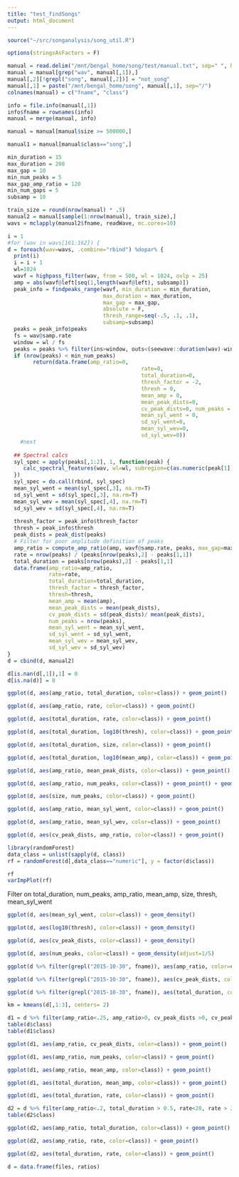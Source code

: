 ```yaml
---
title: "test_findSongs"
output: html_document
---
```


```r
source("~/src/songanalysis/song_util.R")
```

```r
options(stringsAsFactors = F)
```

```r
manual = read.delim("/mnt/bengal_home/song/test/manual.txt", sep=" ", header=F)
manual = manual[grep("wav", manual[,1]),]
manual[,2][!grepl("song", manual[,2])] = "not_song"
manual[,1] = paste("/mnt/bengal_home/song", manual[,1], sep="/")
colnames(manual) = c("fname", "class")
```

```r
info = file.info(manual[,1])
info$fname = rownames(info)
manual = merge(manual, info)
```

```r
manual = manual[manual$size >= 500000,]
```

```r
manual1 = manual[manual$class=="song",]
```


```r
min_duration = 15
max_duration = 200
max_gap = 10
min_num_peaks = 5
max_gap_amp_ratio = 120
min_num_gaps = 5
subsamp = 10
```

```r
train_size = round(nrow(manual) * .5)
manual2 = manual[sample(1:nrow(manual), train_size),]
wavs = mclapply(manual2$fname, readWave, mc.cores=10)
```
```r
i = 1
#for (wav in wavs[161:162]) {
d = foreach(wav=wavs, .combine="rbind") %dopar% {
  print(i)
  i = i + 1
  wl=1024
  wavf = highpass_filter(wav, from = 500, wl = 1024, ovlp = 25)
  amp = abs(wavf@left[seq(1,length(wavf@left), subsamp)])
  peak_info = findpeaks_range(wavf, min_duration = min_duration, 
                              max_duration = max_duration, 
                              max_gap = max_gap, 
                              absolute = F, 
                              thresh_range=seq(-.5, .1, .1),
                              subsamp=subsamp)
  peaks = peak_info$peaks
  fs = wav@samp.rate
  window = wl / fs
  peaks = peaks %>% filter(ins>window, outs<(seewave::duration(wav)-window))
  if (nrow(peaks) < min_num_peaks) 
        return(data.frame(amp_ratio=0, 
                                          rate=0, 
                                          total_duration=0, 
                                          thresh_factor = -2, 
                                          thresh = 0, 
                                          mean_amp = 0,  
                                          mean_peak_dists=0, 
                                          cv_peak_dists=0, num_peaks = 0,
                                          mean_syl_went = 0,
                                          sd_syl_went=0,
                                          mean_syl_wev=0,
                                          sd_syl_wev=0))
    #next
  
  ## Spectral calcs
  syl_spec = apply(peaks[,1:2], 1, function(peak) {
     calc_spectral_features(wav, wl=wl, subregion=c(as.numeric(peak[1]), as.numeric(peak[2])), overlap=0)
  })
  syl_spec = do.call(rbind, syl_spec)
  mean_syl_went = mean(syl_spec[,3], na.rm=T)
  sd_syl_went = sd(syl_spec[,3], na.rm=T)
  mean_syl_wev = mean(syl_spec[,4], na.rm=T)
  sd_syl_wev = sd(syl_spec[,4], na.rm=T)
  
  thresh_factor = peak_info$thresh_factor
  thresh = peak_info$thresh
  peak_dists = peak_dist(peaks)
  # Filter for poor amplitude definition of peaks
  amp_ratio = compute_amp_ratio(amp, wavf@samp.rate, peaks, max_gap=max_gap_amp_ratio, subsamp=subsamp, min_num_gaps = min_num_gaps)
  rate = nrow(peaks) / (peaks[nrow(peaks),2] - peaks[1,1])
  total_duration = peaks[nrow(peaks),2] - peaks[1,1]
  data.frame(amp_ratio=amp_ratio, 
             rate=rate, 
             total_duration=total_duration, 
             thresh_factor = thresh_factor, 
             thresh=thresh, 
             mean_amp = mean(amp), 
             mean_peak_dists = mean(peak_dists), 
             cv_peak_dists = sd(peak_dists)/ mean(peak_dists), 
             num_peaks = nrow(peaks),
             mean_syl_went = mean_syl_went,
             sd_syl_went = sd_syl_went,
             mean_syl_wev = mean_syl_wev,
             sd_syl_wev = sd_syl_wev)
}
d = cbind(d, manual2)
```

```r
d[is.nan(d[,1]),1] = 0
d[is.na(d)] = 0
```

```r
ggplot(d, aes(amp_ratio, total_duration, color=class)) + geom_point()
```

```r
ggplot(d, aes(amp_ratio, rate, color=class)) + geom_point()
```

```r
ggplot(d, aes(total_duration, rate, color=class)) + geom_point()
```

```r
ggplot(d, aes(total_duration, log10(thresh), color=class)) + geom_point()
```

```r
ggplot(d, aes(total_duration, size, color=class)) + geom_point()
```

```r
ggplot(d, aes(total_duration, log10(mean_amp), color=class)) + geom_point()
```

```r
ggplot(d, aes(amp_ratio, mean_peak_dists, color=class)) + geom_point()
```

```r
ggplot(d, aes(amp_ratio, num_peaks, color=class)) + geom_point() + geom_hline(yintercept=5)
```

```r
ggplot(d, aes(size, num_peaks, color=class)) + geom_point()
```

```r
ggplot(d, aes(amp_ratio, mean_syl_went, color=class)) + geom_point()
```

```r
ggplot(d, aes(amp_ratio, mean_syl_wev, color=class)) + geom_point()
```

```r
ggplot(d, aes(cv_peak_dists, amp_ratio, color=class)) + geom_point()
```

```r
library(randomForest)
data_class = unlist(sapply(d, class))
rf = randomForest(d[,data_class=="numeric"], y = factor(d$class))
```

```r
rf
varImpPlot(rf)
```

Filter on total_duration, num_peaks, amp_ratio, mean_amp, size, thresh, mean_syl_went

```r
ggplot(d, aes(mean_syl_went, color=class)) + geom_density() 
```

```r
ggplot(d, aes(log10(thresh), color=class)) + geom_density() 
```

```r
ggplot(d, aes(cv_peak_dists, color=class)) + geom_density() 
```


```r
ggplot(d, aes(num_peaks, color=class)) + geom_density(adjust=1/5) 
```


```r
ggplot(d %>% filter(grepl("2015-10-30", fname)), aes(amp_ratio, color=class)) + geom_density(adjust=1/5) 
```

```r
ggplot(d %>% filter(grepl("2015-10-30", fname)), aes(cv_peak_dists, color=class)) + geom_density() 
```

```r
ggplot(d %>% filter(grepl("2015-10-30", fname)), aes(total_duration, color=class)) + geom_density() 
```


```r
km = kmeans(d[,1:3], centers= 2)
```

```r
d1 = d %>% filter(amp_ratio<.25, amp_ratio>0, cv_peak_dists >0, cv_peak_dists<=2, num_peaks>8)
table(d$class)
table(d1$class)
```

```r
ggplot(d1, aes(amp_ratio, cv_peak_dists, color=class)) + geom_point()
```

```r
ggplot(d1, aes(amp_ratio, num_peaks, color=class)) + geom_point()
```

```r
ggplot(d1, aes(amp_ratio, mean_amp, color=class)) + geom_point()
```


```r
ggplot(d1, aes(total_duration, mean_amp, color=class)) + geom_point()
```

```r
ggplot(d1, aes(total_duration, rate, color=class)) + geom_point()
```


```r
d2 = d %>% filter(amp_ratio<.2, total_duration > 0.5, rate<20, rate > 2)
table(d2$class)
```

```r
ggplot(d2, aes(amp_ratio, total_duration, color=class)) + geom_point()
```

```r
ggplot(d2, aes(amp_ratio, rate, color=class)) + geom_point()
```

```r
ggplot(d2, aes(total_duration, rate, color=class)) + geom_point()
```




```r
d = data.frame(files, ratios)
```

